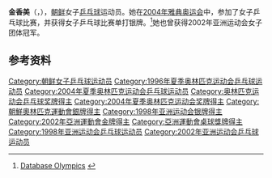 {{expand language|1=en|page=|time=2019-03-11T13:54:43+00:00}}
{{Infobox sportsperson
| name           = 金香美
| birth_date     = {{birth date and age|1979|9|19}}
| birth_place    = {{DPRK-PRK}}
| nationality    = {{DPRK}}
| country        = {{PRK}}
| sport          = [[乒乓球|乒乓球]]
| show-medals    = yes
| medaltemplates = 
{{MedalSilver| [[2004年夏季奥林匹克运动会|2004年 雅典]] | [[2004年夏季奥林匹克运动会乒乓球比赛|单打]]}}
}}

'''金香美'''（{{lang-ko|'''김향미'''}}，{{bd|1979年|9月19日||}}），[[朝鲜|朝鲜]]女子[[乒乓球|乒乓球]]运动员。她在[[2004年雅典奥运会|2004年雅典奥运会]]中，参加了女子乒乓球比赛，并获得女子乒乓球比赛单打银牌。<ref>[http://www.databaseolympics.com/players/playerpage.htm?ilkid=KIMHYA01 Database Olympics] {{webarchive|url=https://web.archive.org/web/20070826225533/http://www.databaseolympics.com/players/playerpage.htm?ilkid=KIMHYA01 |date=2007-08-26 }}</ref>她也曾获得2002年亚洲运动会女子团体冠军。

== 参考资料 ==
{{reflist}}

{{朝鲜乒乓球}}
{{亚洲运动会乒乓球比赛女子团体冠军}}

{{Authority control}}
{{DEFAULTSORT:Kim}}
[[Category:朝鲜女子乒乓球运动员|Category:朝鲜女子乒乓球运动员]]
[[Category:1996年夏季奥林匹克运动会乒乓球运动员|Category:1996年夏季奥林匹克运动会乒乓球运动员]]
[[Category:2004年夏季奥林匹克运动会乒乓球运动员|Category:2004年夏季奥林匹克运动会乒乓球运动员]]
[[Category:奥林匹克运动会乒乓球奖牌得主|Category:奥林匹克运动会乒乓球奖牌得主]]
[[Category:2004年夏季奥林匹克运动会奖牌得主|Category:2004年夏季奥林匹克运动会奖牌得主]]
[[Category:朝鮮奧林匹克運動會銀牌得主|Category:朝鮮奧林匹克運動會銀牌得主]]
[[Category:1998年亚洲运动会银牌得主|Category:1998年亚洲运动会银牌得主]]
[[Category:2002年亞洲運動會金牌得主|Category:2002年亞洲運動會金牌得主]]
[[Category:亞洲運動會桌球獎牌得主|Category:亞洲運動會桌球獎牌得主]]
[[Category:1998年亚洲运动会乒乓球运动员|Category:1998年亚洲运动会乒乓球运动员]]
[[Category:2002年亚洲运动会乒乓球运动员|Category:2002年亚洲运动会乒乓球运动员]]
{{korea-bio-stub}}